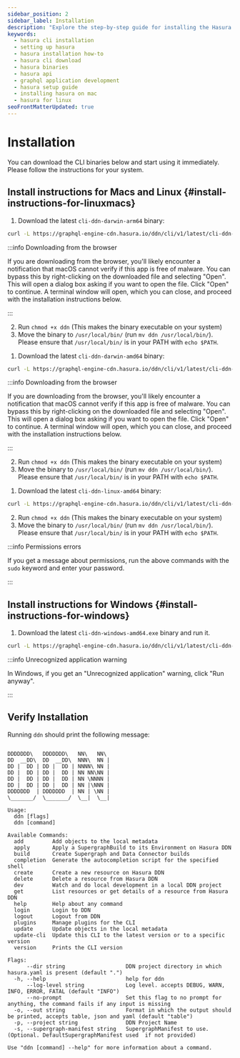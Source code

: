 ```yaml
---
sidebar_position: 2
sidebar_label: Installation
description: "Explore the step-by-step guide for installing the Hasura Command Line Interface for various systems. Learn how to download, prepare, and move necessary binaries or build from source."
keywords:
  - hasura cli installation
  - setting up hasura
  - hasura installation how-to
  - hasura cli download
  - hasura binaries
  - hasura api
  - graphql application development
  - hasura setup guide
  - installing hasura on mac
  - hasura for linux
seoFrontMatterUpdated: true
---
```



# Installation

You can download the CLI binaries below and start using it immediately. Please follow the instructions for your system.

## Install instructions for Macs and Linux {#install-instructions-for-linuxmacs}

<Tabs groupId="os-preference" className="api-tabs">

<TabItem value="silicon" label="M1 / M2 Macs">

1. Download the latest `cli-ddn-darwin-arm64` binary:

```bash
curl -L https://graphql-engine-cdn.hasura.io/ddn/cli/v1/latest/cli-ddn-darwin-arm64 -o ddn
```

:::info Downloading from the browser

If you are downloading from the browser, you'll likely encounter a notification that macOS cannot verify if this app is
free of malware. You can bypass this by right-clicking on the downloaded file and selecting "Open". This will open a
dialog box asking if you want to open the file. Click "Open" to continue. A terminal window will open, which you can
close, and proceed with the installation instructions below.

:::

2. Run `chmod +x ddn` (This makes the binary executable on your system)
3. Move the binary to `/usr/local/bin/` (run `mv ddn /usr/local/bin/`). Please ensure that `/usr/local/bin/` is in
   your PATH with `echo $PATH`.

</TabItem>

<TabItem value="intel" label="Intel Macs">

1. Download the latest `cli-ddn-darwin-amd64` binary:

```bash
curl -L https://graphql-engine-cdn.hasura.io/ddn/cli/v1/latest/cli-ddn-darwin-amd64 -o ddn
```

:::info Downloading from the browser

If you are downloading from the browser, you'll likely encounter a notification that macOS cannot verify if this app is
free of malware. You can bypass this by right-clicking on the downloaded file and selecting "Open". This will open a
dialog box asking if you want to open the file. Click "Open" to continue. A terminal window will open, which you can
close, and proceed with the installation instructions below.

:::

2. Run `chmod +x ddn` (This makes the binary executable on your system)
3. Move the binary to `/usr/local/bin/` (run `mv ddn /usr/local/bin/`). Please ensure that `/usr/local/bin/` is in
   your PATH with `echo $PATH`.

</TabItem>

<TabItem value="linux" label="Linux">

1. Download the latest `cli-ddn-linux-amd64` binary:

```bash
curl -L https://graphql-engine-cdn.hasura.io/ddn/cli/v1/latest/cli-ddn-linux-amd64 -o ddn
```

2. Run `chmod +x ddn` (This makes the binary executable on your system)
3. Move the binary to `/usr/local/bin/` (run `mv ddn /usr/local/bin/`). Please ensure that `/usr/local/bin/` is in
   your PATH with `echo $PATH`.

</TabItem>
</Tabs>

:::info Permissions errors

If you get a message about permissions, run the above commands with the `sudo` keyword and enter your password.

:::

## Install instructions for Windows {#install-instructions-for-windows}

1. Download the latest `cli-ddn-windows-amd64.exe` binary and run it.

```bash
curl -L https://graphql-engine-cdn.hasura.io/ddn/cli/v1/latest/cli-ddn-windows-amd64.exe -o ddn.exe
```

:::info Unrecognized application warning

In Windows, if you get an "Unrecognized application" warning, click "Run anyway".

:::

## Verify Installation

Running `ddn` should print the following message:

```

DDDDDDD\   DDDDDDD\   NN\   NN\
DD  __DD\  DD  __DD\  NNN\  NN |
DD |  DD | DD |  DD | NNNN\ NN |
DD |  DD | DD |  DD | NN NN\NN |
DD |  DD | DD |  DD | NN \NNNN |
DD |  DD | DD |  DD | NN |\NNN |
DDDDDDD  | DDDDDDD  | NN | \NN |
\_______/  \_______/  \__|  \__|

Usage:
  ddn [flags]
  ddn [command]

Available Commands:
  add         Add objects to the local metadata
  apply       Apply a SupergraphBuild to its Environment on Hasura DDN
  build       Create Supergraph and Data Connector builds
  completion  Generate the autocompletion script for the specified shell
  create      Create a new resource on Hasura DDN
  delete      Delete a resource from Hasura DDN
  dev         Watch and do local development in a local DDN project
  get         List resources or get details of a resource from Hasura DDN
  help        Help about any command
  login       Login to DDN
  logout      Logout from DDN
  plugins     Manage plugins for the CLI
  update      Update objects in the local metadata
  update-cli  Update this CLI to the latest version or to a specific version
  version     Prints the CLI version

Flags:
      --dir string                   DDN project directory in which hasura.yaml is present (default ".")
  -h, --help                         help for ddn
      --log-level string             Log level. accepts DEBUG, WARN, INFO, ERROR, FATAL (default "INFO")
      --no-prompt                    Set this flag to no prompt for anything, the command fails if any input is missing
  -o, --out string                   Format in which the output should be printed, accepts table, json and yaml (default "table")
  -p, --project string               DDN Project Name
  -s, --supergraph-manifest string   SupergraphManifest to use. (Optional. DefaultSupergraphManifest used  if not provided)

Use "ddn [command] --help" for more information about a command.

```
